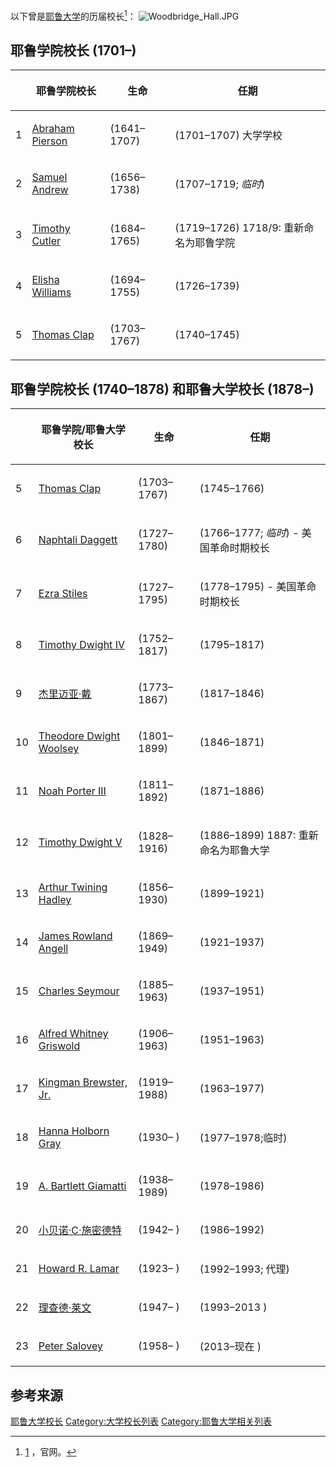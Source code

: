 以下曾是[[耶鲁大学|耶鲁大学]]的历届校长<ref>[http://guides.library.yale.edu/c.php?g=296064&p=1973562] {{Wayback|url=http://guides.library.yale.edu/c.php?g=296064&p=1973562 |date=20201025002419 }}，官网。</ref>：
[[File:Woodbridge_Hall.JPG|thumb]]

==耶鲁学院校长 (1701–)==
{| border="2" cellpadding="4" cellspacing="0" style="margin: 1em 1em 1em 0; background: #f9f9f9; border: 1px #aaa solid; border-collapse: collapse; font-size: 95%;"
! !! 耶鲁学院校长!! 生命 !! 任期
|-
| 1 || [[Abraham_Pierson|Abraham Pierson]] || (1641–1707) || (1701–1707) 大学学校
|-
| 2 || [[Samuel_Andrew|Samuel Andrew]] || (1656–1738) || (1707–1719; ''临时'')
|-
| 3 || [[Timothy_Cutler|Timothy Cutler]] || (1684–1765) || (1719–1726) 1718/9: 重新命名为耶鲁学院
|-
| 4 || [[Elisha_Williams|Elisha Williams]] || (1694–1755) || (1726–1739)
|-
| 5 || [[Thomas_Clap|Thomas Clap]] || (1703–1767) || (1740–1745)
|}

==耶鲁学院校长 (1740–1878) 和耶鲁大学校长 (1878–)==
{| border="2" cellpadding="4" cellspacing="0" style="margin: 1em 1em 1em 0; background: #f9f9f9; border: 1px #aaa solid; border-collapse: collapse; font-size: 95%;"
! !! 耶鲁学院/耶鲁大学校长 !! 生命 !! 任期
|-
| 5 || [[Thomas_Clap|Thomas Clap]] || (1703–1767) || (1745–1766)
|-
| 6 || [[Naphtali_Daggett|Naphtali Daggett]] || (1727–1780) || (1766–1777; ''临时'') - 美国革命时期校长
|-
| 7 || [[Ezra_Stiles|Ezra Stiles]] || (1727–1795) || (1778–1795) - 美国革命时期校长
|-
| 8 || [[Timothy_Dwight_IV|Timothy Dwight IV]] || (1752–1817) || (1795–1817)
|-
| 9 || [[杰里迈亚·戴|杰里迈亚·戴]] || (1773–1867) || (1817–1846)
|-
| 10 || [[Theodore_Dwight_Woolsey|Theodore Dwight Woolsey]] || (1801–1899) || (1846–1871)
|-
| 11 || [[Noah_Porter_III|Noah Porter III]] || (1811–1892) || (1871–1886)
|-
| 12 || [[Timothy_Dwight_V|Timothy Dwight V]] || (1828–1916) || (1886–1899) 1887: 重新命名为耶鲁大学
|-
| 13 || [[Arthur_Twining_Hadley|Arthur Twining Hadley]] || (1856–1930) || (1899–1921)
|-
| 14 || [[James_Rowland_Angell|James Rowland Angell]] || (1869–1949) || (1921–1937)
|-
| 15 || [[Charles_Seymour|Charles Seymour]] || (1885–1963) || (1937–1951)
|-
| 16 || [[Alfred_Whitney_Griswold|Alfred Whitney Griswold]] || (1906–1963) || (1951–1963)
|-
| 17 || [[Kingman_Brewster,_Jr.|Kingman Brewster, Jr.]] || (1919–1988) || (1963–1977)
|-
| 18 || [[Hanna_Holborn_Gray|Hanna Holborn Gray]] || (1930– ) || (1977–1978;临时)
|-
| 19 || [[A._Bartlett_Giamatti|A. Bartlett Giamatti]] || (1938–1989) || (1978–1986)
|-
| 20 || [[小贝诺·C·施密德特|小贝诺·C·施密德特]] || (1942– ) || (1986–1992)
|-
| 21 || [[Howard_R._Lamar|Howard R. Lamar]] || (1923– ) || (1992–1993; 代理)
|-
| 22 || [[理查德·莱文|理查德·莱文]] || (1947– ) || (1993–2013 )
|-
| 23 || [[Peter_Salovey|Peter Salovey]] || (1958– ) || (2013–现在 )
|}
==参考来源==
{{reflist}}
{{Yale}}

[[Category:耶鲁大学校长|]]
[[Category:大学校长列表|Category:大学校长列表]]
[[Category:耶鲁大学相关列表|Category:耶鲁大学相关列表]]